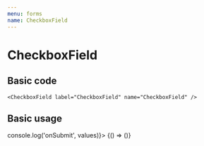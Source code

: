 ```yaml
---
menu: forms
name: CheckboxField
---
```



# CheckboxField

<Props of={CheckboxField} />

## Basic code

```
<CheckboxField label="CheckboxField" name="CheckboxField" />
```

## Basic usage

<Playground>
  <Form onSubmit={(values) => console.log('onSubmit', values)}>
    {() => (<CheckboxField label="CheckboxField" name="CheckboxField" />)}
  </Form>
</Playground>
